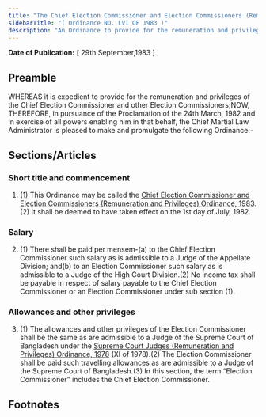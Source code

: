 ```yaml
---
title: "The Chief Election Commissioner and Election Commissioners (Remuneration and Privileges) Ordinance, 1983"
sidebarTitle: "( Ordinance NO. LVI OF 1983 )"
description: "An Ordinance to provide for the remuneration and privileges of the Chief Election Commissioner and other Election Commissioners."
---
```


**Date of Publication:** [ 29th September,1983 ]

## Preamble

WHEREAS it is expedient to provide for the remuneration and privileges of the Chief Election Commissioner and other Election Commissioners;NOW, THEREFORE, in pursuance of the Proclamation of the 24th March, 1982 and in exercise of all powers enabling him in that behalf, the Chief Martial Law Administrator is pleased to make and promulgate the following Ordinance:-

## Sections/Articles

### Short title and commencement

1. (1) This Ordinance may be called the [Chief Election Commissioner and Election Commissioners (Remuneration and Privileges) Ordinance, 1983](/act-655.html "Chief Election Commissioner and Election Commissioners (Remuneration and Privileges) Ordinance, 1983").(2) It shall be deemed to have taken effect on the 1st day of July, 1982.

### Salary

2. (1) There shall be paid per mensem-(a) to the Chief Election Commissioner such salary as is admissible to a Judge of the Appellate Division; and(b) to an Election Commissioner such salary as is admissible to a Judge of the High Court Division.(2) No income tax shall be payable in respect of salary payable to the Chief Election Commissioner or an Election Commissioner under sub section (1).

### Allowances and other privileges

3. (1) The allowances and other privileges of the Election Commissioner shall be the same as are admissible to a Judge of the Supreme Court of Bangladesh under the [Supreme Court Judges (Remuneration and Privileges) Ordinance, 1978](/act-567.html "Supreme Court Judges (Remuneration and Privileges) Ordinance, 1978") (XI of 1978).(2) The Election Commissioner shall be paid such travelling allowances as are admissible to a Judge of the Supreme Court of Bangladesh.(3) In this section, the term “Election Commissioner” includes the Chief Election Commissioner.

## Footnotes
